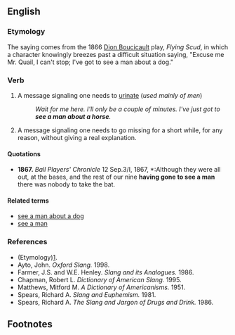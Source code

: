 ==English==

===Etymology===
The saying comes from the 1866 [[w:Dion Boucicault|Dion Boucicault]] play, ''Flying Scud'', in which a character knowingly breezes past a difficult situation saying, "Excuse me Mr. Quail, I can't stop; I've got to see a man about a dog." 

===Verb===
{{infl|en|verb|head=to [[see]] a [[man]] about a [[horse]]}}

# {{slang|idiomatic|euphemism}} A message signaling one needs to [[urinate]] (''used mainly of men'')
#:''Wait for me here. I'll only be a couple of minutes. I've just got to '''see a man about a horse'''.''
# {{slang|idiomatic|euphemism}} A message signaling one needs to go missing for a short while, for any reason, without giving a real explanation.

====Quotations====
* '''1867.''' ''Ball Players' Chronicle'' 12 Sep.3/I, 1867, *:Although they were all out, at the bases, and the rest of our nine '''having gone to see a man''' there was nobody to take the bat.

====Related terms====
*[[see a man about a dog]]
*[[see a man]]

===References===
* (Etymology)[http://www.joe-ks.com/phrases/phrasesS.htm].
* Ayto, John. ''Oxford Slang.'' 1998.
* Farmer, J.S. and W.E. Henley. ''Slang and its Analogues.'' 1986.
* Chapman, Robert L. ''Dictionary of American Slang.'' 1995.
* Matthews, Mitford M. ''A Dictionary of Americanisms.'' 1951.
* Spears, Richard A. ''Slang and Euphemism.'' 1981.
* Spears, Richard A. ''The Slang and Jargon of Drugs and Drink.'' 1986.

==Footnotes==